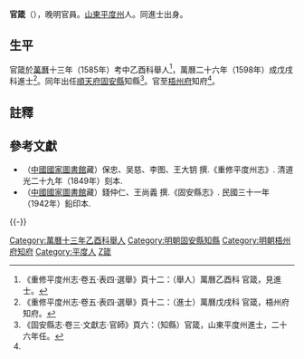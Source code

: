 '''官箴'''（{{bd|？||？|catIdx=}}），晚明官員。[[山東|山東]][[平度州|平度州]]人。同進士出身。

==生平==
官箴於[[萬曆|萬曆]]十三年（1585年）考中乙酉科舉人<ref>《重修平度州志·卷五·表四·選舉》頁十二：（舉人）萬曆乙酉科 官箴，見進士。</ref>，萬曆二十六年（1598年）成戊戌科進士<ref name="進士">《重修平度州志·卷五·表四·選舉》頁十二：（進士）萬曆戊戌科 官箴，梧州府知府。</ref>。同年出任[[順天府|順天府]][[固安縣|固安縣]]知縣<ref>《固安縣志·卷三·文獻志·官師》頁六：（知縣）官箴，山東平度州進士，二十六年任。</ref>。官至[[梧州府|梧州府]]知府<ref name="進士" />。

==註釋==
{{reflist}}

==參考文獻==
*（[[中國國家圖書館|中國國家圖書館]]藏）保忠、吴慈、李图、王大钥 撰.《重修平度州志》. 清道光二十九年（1849年）刻本.
*（[[中國國家圖書館|中國國家圖書館]]藏）錢仲仁、王尚義 撰.《固安縣志》. 民國三十一年（1942年）鉛印本.

{{-}}
{{start box}}
{{s-off}}
{{succession box|[[周文謨_(明朝)|周文謨]]|[[黃和_(明朝)|黃和]]|[[順天府|順天府]][[固安縣知縣列表|固安縣知縣]]|<small>萬曆二十六年（1598年）上任</small>}}
{{end box}}

{{萬曆二十六年戊戌科殿試金榜}}
{{DEFAULTSORT:Guan官}}
[[Category:萬曆十三年乙酉科舉人|Category:萬曆十三年乙酉科舉人]]
[[Category:明朝固安縣知縣|Category:明朝固安縣知縣]]
[[Category:明朝梧州府知府|Category:明朝梧州府知府]]
[[Category:平度人|Category:平度人]]
[[Category:官姓|Z箴]]